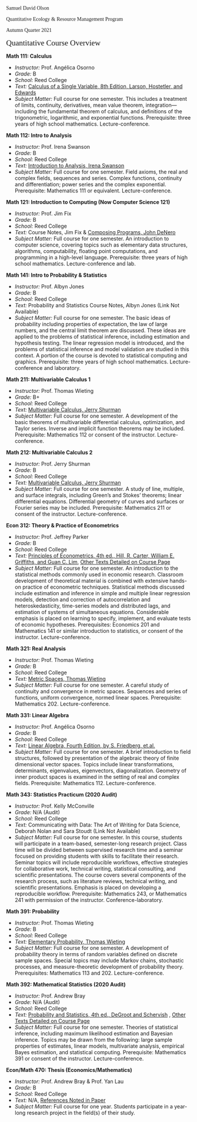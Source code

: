 
<left><span style="font-family:Didot; font-size:1em;">Samuel David Olson</span></left>

<left><span style="font-family:Didot; font-size:1em;">Quantitative Ecology & Resource Management Program</span></left>

<left><span style="font-family:Didot; font-size:1em;">Autumn Quarter 2021</span></left>

<span style="font-family:Didot; font-size:1.5em ;"> Quantitative Course Overview  </span>
<br />

**Math 111: Calculus**

* *Instructor:* Prof. Angélica Osorno
* *Grade:* B
* *School:* Reed College
* *Text:* [Calculus of a Single Variable, 8th Edition, Larson, Hostetler, and Edwards](https://www.amazon.com/Calculus-Single-Variable-Ron-Larson/dp/061850303X)
* *Subject Matter:* Full course for one semester. This includes a treatment of limits, continuity, derivatives, mean value theorem, integration—including the fundamental theorem of calculus, and definitions of the trigonometric, logarithmic, and exponential functions. Prerequisite: three years of high school mathematics. Lecture-conference.

**Math 112: Intro to Analysis**

* *Instructor:* Prof. Irena Swanson
* *Grade:* B
* *School:* Reed College
* *Text:* [Introduction to Analysis, Irena Swanson](https://www.math.purdue.edu/~iswanso/analysis.pdf)
* *Subject Matter:* Full course for one semester. Field axioms, the real and complex fields, sequences and series. Complex functions, continuity and differentiation; power series and the complex exponential. Prerequisite: Mathematics 111 or equivalent. Lecture-conference.

**Math 121: Introduction to Computing (Now Computer Science 121)**

* *Instructor:* Prof. Jim Fix
* *Grade:* B
* *School:* Reed College
* *Text:* Course Notes, Jim Fix & [Composing Programs, John DeNero](www.composingprograms.com)
* *Subject Matter:* Full course for one semester. An introduction to computer science, covering topics such as elementary data structures, algorithms, computability, floating point computations, and programming in a high-level language. Prerequisite: three years of high school mathematics. Lecture-conference and lab.

**Math 141: Intro to Probability & Statistics**

* *Instructor:* Prof. Albyn Jones
* *Grade:* B
* *School:* Reed College
* *Text:* Probability and Statistics Course Notes, Albyn Jones (Link Not Available)
* *Subject Matter:* Full course for one semester. The basic ideas of probability including properties of expectation, the law of large numbers, and the central limit theorem are discussed. These ideas are applied to the problems of statistical inference, including estimation and hypothesis testing. The linear regression model is introduced, and the problems of statistical inference and model validation are studied in this context. A portion of the course is devoted to statistical computing and graphics. Prerequisite: three years of high school mathematics. Lecture-conference and laboratory.

**Math 211: Multivariable Calculus 1**

* *Instructor:* Prof. Thomas Wieting
* *Grade:* B+
* *School:* Reed College
* *Text:* [Multivariable Calculus, Jerry Shurman](http://www.professores.uff.br/diomarcesarlobao/wp-content/uploads/sites/85/2017/09/Multi_calculus_BOOK.pdf)
* *Subject Matter:* Full course for one semester. A development of the basic theorems of multivariable differential calculus, optimization, and Taylor series. Inverse and implicit function theorems may be included. Prerequisite: Mathematics 112 or consent of the instructor. Lecture-conference.

**Math 212: Multivariable Calculus 2**

* *Instructor:* Prof. Jerry Shurman
* *Grade:* B
* *School:* Reed College
* *Text:* [Multivariable Calculus, Jerry Shurman](http://www.professores.uff.br/diomarcesarlobao/wp-content/uploads/sites/85/2017/09/Multi_calculus_BOOK.pdf)
* *Subject Matter:* Full course for one semester. A study of line, multiple, and surface integrals, including Green’s and Stokes’ theorems; linear differential equations. Differential geometry of curves and surfaces or Fourier series may be included. Prerequisite: Mathematics 211 or consent of the instructor. Lecture-conference.

**Econ 312: Theory & Practice of Econometrics**

* *Instructor:* Prof. Jeffrey Parker
* *Grade:* B
* *School:* Reed College
* *Text:* [Principles of Econometrics, 4th ed.,  Hill, R. Carter, William E. Griffiths, and Guan C. Lim](https://www.amazon.com/Principles-Econometrics-fourth-Griffiths-William/dp/B00BUW296K), [Other Texts Detailed on Course Page](https://www.reed.edu/economics/parker/312/readings.html)
* *Subject Matter:* Full course for one semester. An introduction to the statistical methods commonly used in economic research. Classroom development of theoretical material is combined with extensive hands-on practice of econometric techniques. Statistical methods discussed include estimation and inference in simple and multiple linear regression models, detection and correction of autocorrelation and heteroskedasticity, time-series models and distributed lags, and estimation of systems of simultaneous equations. Considerable emphasis is placed on learning to specify, implement, and evaluate tests of economic hypotheses. Prerequisites: Economics 201 and Mathematics 141 or similar introduction to statistics, or consent of the instructor. Lecture-conference.

**Math 321: Real Analysis**

* *Instructor:* Prof. Thomas Wieting
* *Grade:* B
* *School:* Reed College
* *Text:* [Metric Spaces, Thomas Wieting](http://people.reed.edu/~wieting/essays/MetricSpaces.pdf)
* *Subject Matter:* Full course for one semester. A careful study of continuity and convergence in metric spaces. Sequences and series of functions, uniform convergence, normed linear spaces. Prerequisite: Mathematics 202. Lecture-conference. 

**Math 331: Linear Algebra**

* *Instructor:* Prof. Angélica Osorno
* *Grade:* B
* *School:* Reed College
* *Text:* [Linear Algebra, Fourth Edition, by S. Friedberg, et.al.](https://www.amazon.com/Linear-Algebra-4th-Stephen-Friedberg/dp/0130084514)
* *Subject Matter:* Full course for one semester. A brief introduction to field structures, followed by presentation of the algebraic theory of finite dimensional vector spaces. Topics include linear transformations, determinants, eigenvalues, eigenvectors, diagonalization. Geometry of inner product spaces is examined in the setting of real and complex fields. Prerequisite: Mathematics 112. Lecture-conference.

**Math 343: Statistics Practicum (2020 Audit)**

* *Instructor:* Prof. Kelly McConville
* *Grade:* N/A (Audit)
* *School:* Reed College
* *Text:* Communicating with Data: The Art of Writing for Data Science, Deborah Nolan and Sara Stoudt (Link Not Available)
* *Subject Matter:* Full course for one semester. In this course, students will participate in a team-based, semester-long research project. Class time will be divided between supervised research time and a seminar focused on providing students with skills to facilitate their research. Seminar topics will include reproducible workflows, effective strategies for collaborative work, technical writing, statistical consulting, and scientific presentations. The course covers several components of the research process, such as literature reviews, technical writing, and scientific presentations. Emphasis is placed on developing a reproducible workflow. Prerequisite: Mathematics 243, or Mathematics 241 with permission of the instructor. Conference-laboratory.

**Math 391: Probability**

* *Instructor:* Prof. Thomas Wieting
* *Grade:* B
* *School:* Reed College
* *Text:* [Elementary Probability, Thomas Wieting](http://people.reed.edu/~wieting/mathematics391/ElementaryProbability.pdf)
* *Subject Matter:* Full course for one semester. A development of probability theory in terms of random variables defined on discrete sample spaces. Special topics may include Markov chains, stochastic processes, and measure-theoretic development of probability theory. Prerequisites: Mathematics 113 and 202. Lecture-conference.

**Math 392: Mathematical Statistics (2020 Audit)**

* *Instructor:* Prof. Andrew Bray
* *Grade:* N/A (Audit)
* *School:* Reed College 
* *Text:* [Probability and Statistics, 4th ed., DeGroot and Schervish](https://www.amazon.com/Probability-Statistics-4th-Morris-DeGroot/dp/0321500466) , [Other Texts Detailed on Course Page](https://github.com/andrewpbray/math-392/blob/master/syllabus.md)
* *Subject Matter:* Full course for one semester. Theories of statistical inference, including maximum likelihood estimation and Bayesian inference. Topics may be drawn from the following: large sample properties of estimates, linear models, multivariate analysis, empirical Bayes estimation, and statistical computing. Prerequisite: Mathematics 391 or consent of the instructor. Lecture-conference.

**Econ/Math 470: Thesis (Economics/Mathematics)**

* *Instructor:* Prof. Andrew Bray & Prof. Yan Lau
* *Grade:* B
* *School:* Reed College
* *Text:* N/A, [References Noted in Paper](https://github.com/samuelolson/reed-thesis/blob/master/docs/thesis.pdf)
* *Subject Matter:* Full course for one year. Students participate in a year-long research project in the field(s) of their study.
